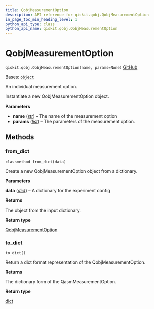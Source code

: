 ```yaml
---
title: QobjMeasurementOption
description: API reference for qiskit.qobj.QobjMeasurementOption
in_page_toc_min_heading_level: 1
python_api_type: class
python_api_name: qiskit.qobj.QobjMeasurementOption
---
```


# QobjMeasurementOption

<span id="qiskit.qobj.QobjMeasurementOption" />

`qiskit.qobj.QobjMeasurementOption(name, params=None)` [GitHub](https://github.com/qiskit/qiskit/tree/stable/0.46/qiskit/qobj/pulse_qobj.py "view source code")

Bases: [`object`](https://docs.python.org/3/library/functions.html#object "(in Python v3.12)")

An individual measurement option.

Instantiate a new QobjMeasurementOption object.

**Parameters**

*   **name** ([*str*](https://docs.python.org/3/library/stdtypes.html#str "(in Python v3.12)")) – The name of the measurement option
*   **params** ([*list*](https://docs.python.org/3/library/stdtypes.html#list "(in Python v3.12)")) – The parameters of the measurement option.

## Methods

### from\_dict

<span id="qiskit.qobj.QobjMeasurementOption.from_dict" />

`classmethod from_dict(data)`

Create a new QobjMeasurementOption object from a dictionary.

**Parameters**

**data** ([*dict*](https://docs.python.org/3/library/stdtypes.html#dict "(in Python v3.12)")) – A dictionary for the experiment config

**Returns**

The object from the input dictionary.

**Return type**

[QobjMeasurementOption](#qiskit.qobj.QobjMeasurementOption "qiskit.qobj.QobjMeasurementOption")

### to\_dict

<span id="qiskit.qobj.QobjMeasurementOption.to_dict" />

`to_dict()`

Return a dict format representation of the QobjMeasurementOption.

**Returns**

The dictionary form of the QasmMeasurementOption.

**Return type**

[dict](https://docs.python.org/3/library/stdtypes.html#dict "(in Python v3.12)")

